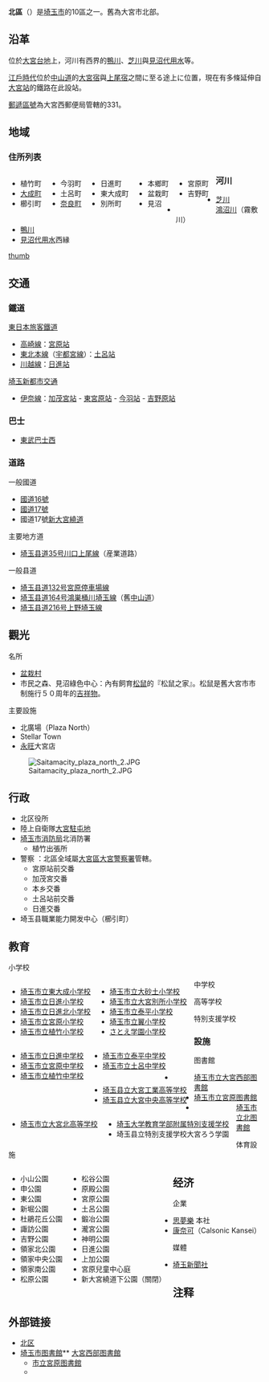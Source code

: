 {{日本區|
自治體名=北區|
圖像=[[File:Saitama_Municipal_Omiya_Bonsai_Art_Museum.JPG|240px]]|
圖像說明=[[埼玉市大宮盆景美術館|埼玉市大宮盆景美術館]]|
區章=|
日文原名=北区|
平假名=きたく|
羅馬字拼音=Kita-ku|
都道府縣=埼玉縣|
支廳=|
市=埼玉市|
編號=11102-3|
面積=16.91|
邊界未定=|
人口=142,740|
統計時間=2014年5月1日|
人口密度=8,440|
自治體=埼玉市（[[西區_(埼玉市)|西區]]、[[大宮區|大宮區]]、[[見沼區|見沼區]]）、[[上尾市|上尾市]]|
樹=|
花=[[油菜花|油菜花]]|
其他象徵物=區色|
其他象徵={{Color|#006342|■}}碧綠|
郵遞區號=331-8586|
所在地=北區植竹町1丁目820番地3|
電話號碼=48-653-1111|
外部連結=http://www.city.saitama.jp/index_kitaku.html|{{dead link|date=2017年11月 |bot=InternetArchiveBot |fix-attempted=yes }}
座標={{coord|35|55|36|N|139|37|26|E|type:city_region:JP|display=inline,title}}|
地圖=Kita-ku in Saitama City.svg
}}
'''北區'''（{{jpn|j=北区|hg=きたく|rm=Kita ku|f=y}}）是[[埼玉市|埼玉市]]的10區之一。舊為大宮市北部。

== 沿革 ==
位於[[大宮台地|大宮台地]]上，河川有西界的[[鴨川_(埼玉縣)|鴨川]]、[[芝川_(埼玉縣)|芝川]]與[[見沼代用水|見沼代用水]]等。

[[江戶時代|江戶時代]]位於[[中山道|中山道]]的[[大宮宿|大宮宿]]與[[上尾宿|上尾宿]]之間に至る途上に位置，現在有多條延伸自[[大宮站_(埼玉縣)|大宮站]]的鐵路在此設站。

[[郵遞區號|郵遞區號]]為大宮西郵便局管轄的331。
== 地域 ==
=== 住所列表 ===
<div style="float: left; vertical-align: top; white-space: nowrap; margin-right: 1em;">
* 植竹町
* [[大成町_(埼玉市)|大成町]]
* 櫛引町
</div><div style="float: left; vertical-align: top; white-space: nowrap; margin-right: 1em;">
* 今羽町
* 土呂町
* [[奈良町_(埼玉市)|奈良町]]
</div><div style="float: left; vertical-align: top; white-space: nowrap; margin-right: 1em;">
* 日進町
* 東大成町
* 別所町
</div><div style="float: left; vertical-align: top; white-space: nowrap; margin-right: 1em;">
* 本鄉町
* 盆栽町
* 見沼
</div><div style="float: left; vertical-align: top; white-space: nowrap; margin-right: 1em;">
* 宮原町
* 吉野町
</div>{{Clear|left}}

=== 河川 ===
* [[芝川_(埼玉县)|芝川]]
* [[鴻沼川|鴻沼川]]（霧敷川）
* [[鴨川_(埼玉县)|鴨川]]
* [[見沼代用水|見沼代用水]]西縁
[[file:Saitamacity_niltushin_homen.jpg|thumb]]<!--節「鉄道」に係る。-->

== 交通 ==
=== 鐵道 ===
;[[東日本旅客鐵道|東日本旅客鐵道]]
*[[高崎線|高崎線]]：[[宮原站|宮原站]]
*[[東北本線|東北本線]]（[[宇都宮線|宇都宮線]]）：[[土呂站|土呂站]]
*[[川越線|川越線]]：[[日進站_(埼玉縣)|日進站]]
;[[埼玉新都市交通|埼玉新都市交通]]
*[[伊奈線|伊奈線]]：[[加茂宮站|加茂宮站]] - [[東宮原站|東宮原站]] - [[今羽站|今羽站]] - [[吉野原站|吉野原站]]

=== 巴士 ===
*[[東武巴士#東武巴士西|東武巴士西]]

=== 道路 ===
;一般國道
*[[國道16號|國道16號]]
*[[國道17號|國道17號]]
*國道17號[[新大宮繞道|新大宮繞道]]
;主要地方道
*[[埼玉县道35号川口上尾線|埼玉县道35号川口上尾線]]（産業道路）
;一般县道
*[[埼玉县道132号宮原停車場線|埼玉县道132号宮原停車場線]]
*[[埼玉县道164号鴻巣桶川埼玉線|埼玉县道164号鴻巣桶川埼玉線]]（舊[[中山道|中山道]]）
*[[埼玉县道216号上野埼玉線|埼玉县道216号上野埼玉線]]

== 觀光 ==
;名所
*[[盆栽村|盆栽村]]
*市民之森、見沼綠色中心：內有飼育[[松鼠|松鼠]]的『松鼠之家』。松鼠是舊大宮市市制施行５０周年的[[吉祥物|吉祥物]]。
;主要設施
*北廣場（Plaza North）
*Stellar Town
*[[永旺|永旺]]大宮店
[[File:Saitamacity_plaza_north_2.JPG|thumb]]

== 行政 ==
*北区役所
*陸上自衛隊[[大宮駐屯地|大宮駐屯地]]
*[[埼玉市消防局|埼玉市消防局]]北消防署
**植竹出張所
*警察 ：北區全域屬[[大宮區|大宮區]][[大宮警察署_(埼玉縣)|大宮警察署]]管轄。
**宮原站前交番
**加茂宮交番
**本乡交番
**土呂站前交番
**日進交番
* 埼玉县職業能力開发中心（櫛引町）

==教育==
;小学校
<div style="float: left; vertical-align: top; white-space: nowrap; margin-right: 1em;">
*[[埼玉市立東大成小学校|埼玉市立東大成小学校]]
*[[埼玉市立日進小学校|埼玉市立日進小学校]]
*[[埼玉市立日進北小学校|埼玉市立日進北小学校]]
*[[埼玉市立宮原小学校|埼玉市立宮原小学校]]
*[[埼玉市立植竹小学校|埼玉市立植竹小学校]]
</div><div style="float: left; vertical-align: top; white-space: nowrap; margin-right: 1em;">
*[[埼玉市立大砂土小学校|埼玉市立大砂土小学校]]
*[[埼玉市立大宮別所小学校|埼玉市立大宮別所小学校]]
*[[埼玉市立泰平小学校|埼玉市立泰平小学校]]
*[[埼玉市立翼小学校|埼玉市立翼小学校]]
*[[さとえ学園小学校|さとえ学園小学校]]
</div>{{Clear|left}}

;中学校
<div style="float: left; vertical-align: top; white-space: nowrap; margin-right: 1em;">
*[[埼玉市立日進中学校|埼玉市立日進中学校]]
*[[埼玉市立宮原中学校|埼玉市立宮原中学校]]
*[[埼玉市立植竹中学校|埼玉市立植竹中学校]]
</div><div style="float: left; vertical-align: top; white-space: nowrap; margin-right: 1em;">
*[[埼玉市立泰平中学校|埼玉市立泰平中学校]]
*[[埼玉市立土呂中学校|埼玉市立土呂中学校]]
</div>{{Clear|left}}

;高等学校
<div style="float: left; vertical-align: top; white-space: nowrap; margin-right: 1em;">
*[[埼玉县立大宮工業高等学校|埼玉县立大宮工業高等学校]]
*[[埼玉县立大宮中央高等学校|埼玉县立大宮中央高等学校]]
</div><div style="float: left; vertical-align: top; white-space: nowrap; margin-right: 1em;">
*[[埼玉市立大宮北高等学校|埼玉市立大宮北高等学校]]
</div>{{Clear|left}}

;特別支援学校
<div style="float: left; vertical-align: top; white-space: nowrap; margin-right: 1em;">
*[[埼玉大学教育学部附属特別支援学校|埼玉大学教育学部附属特別支援学校]]
*埼玉县立特別支援学校大宮ろう学園
</div>{{Clear|left}}

=== 設施 ===
;图書館
*[[埼玉市立图書館|埼玉市立大宮西部图書館]]
*[[埼玉市立图書館|埼玉市立宮原图書館]]
*[[埼玉市立图書館|埼玉市立北图書館]]

;体育設施
<div style="float: left; vertical-align: top; white-space: nowrap; margin-right: 1em;">
*小山公園
*申公園
*東公園
*新堀公園
*杜鵑花丘公園
*諏訪公園
*吉野公園
*領家北公園
*領家中央公園
*領家南公園
*松原公園
</div><div style="float: left; vertical-align: top; white-space: nowrap; margin-right: 1em;">
*松谷公園
*原殿公園
*宮原公園
*土呂公園
*鍛冶公園
*瀧宮公園
*神明公園
*日進公園
*上加公園
*宮原兒童中心庭
*新大宮繞道下公園（關閉）
</div>{{Clear|left}}

== 经济 ==
;企業
*[[思夢樂|思夢樂]] 本社
*[[康奈可|康奈可]]（Calsonic Kansei）
;媒體
*[[埼玉新聞|埼玉新聞社]]

== 注释 ==
{{reflist}}

== 外部链接 ==
{{Commonscat|Kita-ku, Saitama|埼玉市北区}}
* [http://www.city.saitama.jp/index_kitaku.html 北区]{{Wayback|url=http://www.city.saitama.jp/index_kitaku.html |date=20071017035309 }}
* [http://www.lib.city.saitama.jp 埼玉市图書館]** [https://web.archive.org/web/20120414145620/http://www.lib.city.saitama.jp/guide/library/omiyaseibu.html 大宮西部图書館]
** [https://web.archive.org/web/20120114202535/http://www.lib.city.saitama.jp/guide/library/miyahara.html 市立宮原图書館]
** {{Wayback|url=http://www.lib.city.saitama.jp/ |date=20120901041919 }}

{{埼玉縣}}